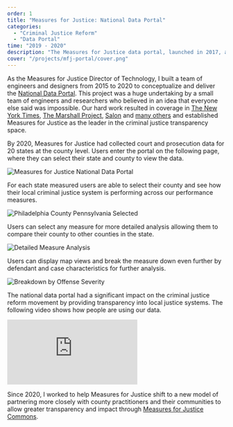 ```yaml
---
order: 1
title: "Measures for Justice: National Data Portal"
categories:
  - "Criminal Justice Reform"
  - "Data Portal"
time: "2019 - 2020"
description: "The Measures for Justice data portal, launched in 2017, and offered unprecedented transparency into local justice systems by collecting and analyzing criminal justice data and presenting them at the county level. The portal allows users to review and compare performance data of their local criminal justice system broken down by defendant and case characteristics such as race, sex, and offense severity."
cover: "/projects/mfj-portal/cover.png"
---
```



As the Measures for Justice Director of Technology, I built a team of engineers and designers from 2015 to 2020 to conceptualize and deliver the [National Data Portal](https://app.measuresforjustice.org/portal). This project was a huge undertaking by a small team of engineers and researchers who believed in an idea that everyone else said was impossible. Our hard work resulted in coverage in [The New York Times](https://www.nytimes.com/2018/03/21/opinion/missing-criminal-justice-data.html), [The Marshall Project](https://www.themarshallproject.org/2017/05/23/the-new-tool-that-could-revolutionize-how-we-measure-justice), [Salon](https://www.salon.com/2017/12/06/how-data-can-help-reform-our-criminal-justice-system/) and [many others](https://measuresforjustice.org/mfj-news-types/mfj-in-the-news/) and established Measures for Justice as the leader in the criminal justice transparency space.

<BlockQuote
  name="David Plouffe"
  title="Former President of Policy and Advocacy, The Chan Zuckerberg Initiative"
  image="/projects/mfj-portal/david-plouffe.jpg"
  text="It’s a sad reality that in today’s America there is no easy way to access the most basic criminal justice data from across the country. Better access to criminal justice data is important for informing efforts to make our communities safer and our criminal justice system fairer—after all, you can’t solve a problem if you don’t have the facts. We’re thrilled to be supporting Measures for Justice’s work."
></BlockQuote>

By 2020, Measures for Justice had collected court and prosecution data for 20 states at the county level. Users enter the portal on the following page, where they can select their state and county to view the data.

![Measures for Justice National Data Portal](/projects/mfj-portal/screenshot-1.png)

For each state measured users are able to select their county and see how their local criminal justice system is performing across our performance measures.

![Philadelphia County Pennsylvania Selected](/projects/mfj-portal/screenshot-2.png)

Users can select any measure for more detailed analysis allowing them to compare their county to other counties in the state.

![Detailed Measure Analysis](/projects/mfj-portal/screenshot-3.png)

Users can display map views and break the measure down even further by defendant and case characteristics for further analysis.

![Breakdown by Offense Severity](/projects/mfj-portal/screenshot-4.png)

The national data portal had a significant impact on the criminal justice reform movement by providing transparency into local justice systems. The following video shows how people are using our data.

<iframe
  class="mt-12 aspect-video w-full rounded-lg"
  src="https://www.youtube.com/embed/Av0_ipmbPy4?si=oLshgtfMkWPex0Tf"
  title="Measures for Justice - How People Are Using Our Data"
  frameborder="0"
  allow="accelerometer; autoplay; clipboard-write; encrypted-media; gyroscope; picture-in-picture; web-share"
  referrerpolicy="strict-origin-when-cross-origin"
  allowfullscreen
></iframe>

Since 2020, I worked to help Measures for Justice shift to a new model of partnering more closely with county practitioners and their communities to allow greater transparency and impact through [Measures for Justice Commons](/work/mfj-commons).
